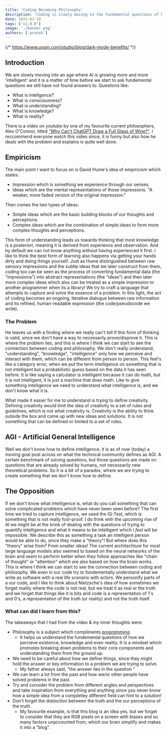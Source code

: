 ```yaml
---
title: 'Coding Becoming Philosophy'
description: 'Coding is slowly moving to the fundemental questions of how we percieve existence, knowledge and even reality.'
date: 2025-03-28
tags: ['v1.0.0']
image: './banner.png'
authors: ['pronsh']
---
```


{/* https://www.uxpin.com/studio/blog/dark-mode-benefits/ */}

## Introduction

We are slowly moving into an age where AI is growing more and more &apos;intelligent&apos; and it is a matter of time before we start to ask fundemental questions we still have not found answers to. Questions like:

- What is intellgence?
- What is consciousness?
- What is understanding?
- What is knowledge?
- What is reality?

There is a video on youtube by one of my favourite current philosophers, Alex O&apos;Connor, titled [&quot;Why Can&apos;t ChatGPT Draw a Full Glass of Wine?&quot;](https://www.youtube.com/watch?v=160F8F8mXlo).
I reccommend everyone watch this video since, it is funny but also how he deals with the problem and explains is quite well done.

## Empiricism

The main point I want to focus on is David Hume&apos;s idea of empiricism which states:

- Impression which is something we experience through our senses.
- Ideas which are the mental representations of those impressions. &quot;A weaker, more faded version of the original impression.&quot;

Then comes the two types of ideas:

- Simple ideas which are the basic building blocks of our thoughts and perceptions.
- Complex ideas which are the combination of simple ideas to form more complex thoughts and perceptions.

This form of understanding leads us towards thinking that most knowledge is a posteriori, meaning it is derived from experience and observation. And by default we can not know anything without having experienced it first. I like to think the best form of learning also happens via getting your hands dirty and doing things yourself.
Just as Hume distinguished between raw sensory impressions and the subtle ideas that we later construct from them, coding too can be seen as the process of converting fundamental data (the “impressions”) into abstract representations (the “ideas”) and then later more complex ideas which also can be treated as a simple impression to another programmer when its a library! We try to craft a language that attempts to capture and solve the essence of a problem. In this light, the act of coding becomes an ongoing, iterative dialogue between raw information and its refined, human-readable expression (the code/pseudocode we write).

### The Problem

He leaves us with a finding where we really can&apos;t tell if this form of thinking is valid, since we don&apos;t have a way to necessarily prove/disprove it. This is where the problem lies, and this is where I think we can start to see the connection between coding and philosophy.
We don&apos;t really understand, &quot;understanding&quot;, &quot;knowledge&quot;, &quot;intelligence&quot; only how we perceive and interact with them, which can be different from person to person.
This feel&apos;s like a category error, when we put the term intelligence on something that is not intelligent but a probabilistic guess based on the data it has seen before. It is like saying a calculator is intelligent because it can do math, but it is not intelligent, it is just a machine that does math.
Like to give something intelligence we need to understand what intelligence is, and we don&apos;t know what it is.

What made it easier for me to understand is trying to define creativity. Defining creativity would limit the idea of creativity to a set of rules and guidelines, which is not what creativity is. Creativity is the ability to think outside the box and come up with new ideas and solutions. It is not something that can be defined or limited to a set of rules.

## AGI - Artificial General Intelligence

Well we don&apos;t know how to define intelligence, it is as of now (today) a moving goal post across on what the technical community defines as AGI. A certain benchmark of solving questions, but those questions are made on questions that are already solved by humans, not necessarily new theoretical problems. So it is a bit of a paradox, where we are trying to create something that we don&apos;t know how to define.

## The Opposition

If we don&apos;t know what intelligence is, what do you call something that can solve complicated problems which have never been seen before?
The first time we tried to capture intelligence, we used the IQ-Test, which is something that is not really fool-proof.
I do think with the upcoming rise of AI we might be at the brink of dealing with the questions of trying to quantify intelligence and what it means to be intelligent which I _feel_ will be impossible.
We describe this as something a task an intelligent person would be able to do, since they make a &quot;theory&quot;! But where does this &quot;theory&quot; arise from? From smaller ideas!
The current architechture for most large language models also seemed to based on the neural networks of the brain and seem to perform better when they follow approaches like &quot;chain of thought&quot; or &quot;attention&quot; which are also based on how the brain works. This is where I think we can start to see the connection between coding and philosophy. We even in our code try to fundementally understand what we write as software with a real life scenario with actors.
We personify parts of a our code, and I like to think about Nietzsche&apos;s idea of how sometimes we forget reality where the code is not real, but we treat it as real or the truth and we forget that things like it is bits and code is a representation of 1&apos;s and 0&apos;s, a representation of the truth (or reality) and not the truth itself.

### What can did I learn from this?

The takeaways that I had from the video & my inner thoughts were:

- Philosophy is a subject which compliments [_programming_](https://youtu.be/4RptzbNNoU0?si=LHrfEEiYn1D7JJ2D).
  - It helps us understand the fundemental questions of how we percieve existence, knowledge and even reality. It is a mindset which promotes breaking down problems to their core components and understanding them from the ground up.
- We need to be careful about how we define things, since they might hold the answer or key information to a problem we are trying to solve.
  - My father always said, &quot;the answer lies in the question &quot;
- We can learn a lot from the past and how we/or other people have solved problems in the past.
- Try and consider the problem from different angles and perspectives and take inspiration from everything and anything since you never know how a simple idea from a completley different field can hint to a solution!
- Don&apos;t forget the distinction between the truth and the our perceptions of the truth.
  - My favourite example, is that this blog is an idea yes, but we forget to consider that they are RGB pixels on a screen with biases and so many factors unaccounted from, which our brain simplify and makes it into a &quot;blog&quot;.
